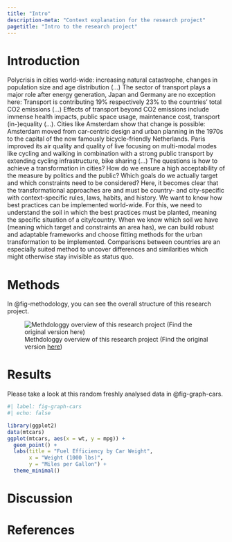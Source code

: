 ```yaml
---
title: "Intro"
description-meta: "Context explanation for the research project"
pagetitle: "Intro to the research project"
---
```


# Introduction {#sec-intro}

Polycrisis in cities world-wide: increasing natural catastrophe, changes in population size and age distribution (...) The sector of transport plays a major role after energy generation, Japan and Germany are no exception here: Transport is contributing 19% respectively 23% to the countries’ total CO2 emissions (...) Effects of transport beyond CO2 emissions include immense health impacts, public space usage, maintenance cost, transport (in-)equality (...). Cities like Amsterdam show that change is possible: Amsterdam moved from car-centric design and urban planning in the 1970s to the capital of the now famously bicycle-friendly Netherlands. Paris improved its air quality and quality of live focusing on multi-modal modes like cycling and walking in combination with a strong public transport by extending cycling infrastructure, bike sharing (...) The questions is how to achieve a transformation in cities? How do we ensure a high acceptability of the measure by politics and the public? Which goals do we actually target and which constraints need to be considered? Here, it becomes clear that the transformational approaches are and must be country- and city-specific with context-specific rules, laws, habits, and history. We want to know how best practices can be implemented world-wide. For this, we need to understand the soil in which the best practices must be planted, meaning the specific situation of a city/country. When we know which soil we have (meaning which target and constraints an area has), we can build robust and adaptable frameworks and choose fitting methods for the urban transformation to be implemented. Comparisons between countries are an especially suited method to uncover differences and similarities which might otherwise stay invisible as status quo.

# Methods {#sec-methods}

In @fig-methodology, you can see the overall structure of this research project.

![Methdologgy overview of this research project (Find the original version [here](https://excalidraw.com/#json=crZeHqzGb-eIGfIWTp2OD,MkoVZZVx3uW8RwR4g0icJQ))](images/mindmap.svg){#fig-methodology}



# Results {#sec-results}

Please take a look at this random freshly analysed data in @fig-graph-cars.

```r
#| label: fig-graph-cars
#| echo: false

library(ggplot2)
data(mtcars)
ggplot(mtcars, aes(x = wt, y = mpg)) +
  geom_point() +
  labs(title = "Fuel Efficiency by Car Weight",
       x = "Weight (1000 lbs)",
       y = "Miles per Gallon") +
  theme_minimal()
```

# Discussion {#sec-discussion}

# References 
